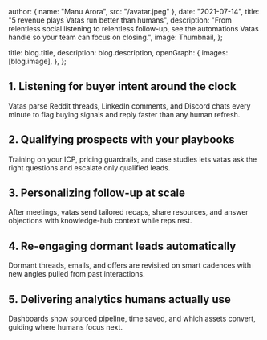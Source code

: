 
  author: { name: "Manu Arora", src: "/avatar.jpeg" },
  date: "2021-07-14",
  title: "5 revenue plays Vatas run better than humans",
  description:
    "From relentless social listening to relentless follow-up, see the automations Vatas handle so your team can focus on closing.",
  image: Thumbnail,
};

  title: blog.title,
  description: blog.description,
  openGraph: {
    images: [blog.image],
  },
};


## 1. Listening for buyer intent around the clock

Vatas parse Reddit threads, LinkedIn comments, and Discord chats every minute to flag buying signals and reply faster than any human refresh.

## 2. Qualifying prospects with your playbooks

Training on your ICP, pricing guardrails, and case studies lets vatas ask the right questions and escalate only qualified leads.

## 3. Personalizing follow-up at scale

After meetings, vatas send tailored recaps, share resources, and answer objections with knowledge-hub context while reps rest.

## 4. Re-engaging dormant leads automatically

Dormant threads, emails, and offers are revisited on smart cadences with new angles pulled from past interactions.

## 5. Delivering analytics humans actually use

Dashboards show sourced pipeline, time saved, and which assets convert, guiding where humans focus next.
